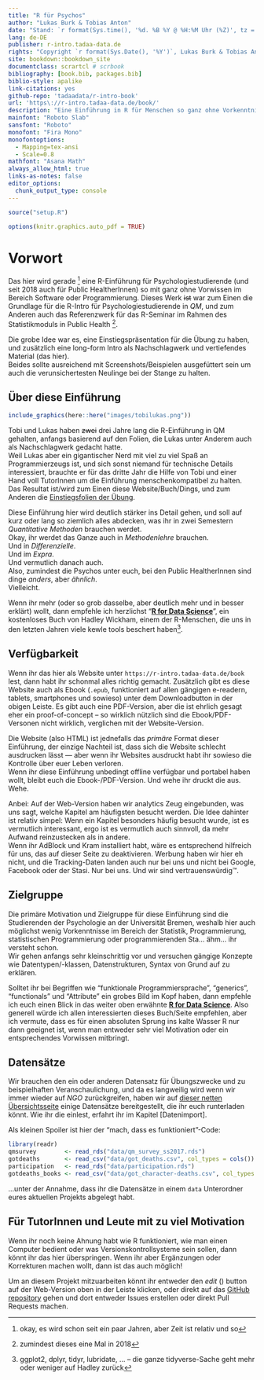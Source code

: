 ```yaml
---
title: "R für Psychos"
author: "Lukas Burk & Tobias Anton"
date: "Stand: `r format(Sys.time(), '%d. %B %Y @ %H:%M Uhr (%Z)', tz = 'Europe/Berlin')`"
lang: de-DE
publisher: r-intro.tadaa-data.de
rights: "Copyright `r format(Sys.Date(), '%Y')`, Lukas Burk & Tobias Anton, CC-BY-NC"
site: bookdown::bookdown_site
documentclass: scrartcl # scrbook
bibliography: [book.bib, packages.bib]
biblio-style: apalike
link-citations: yes
github-repo: 'tadaadata/r-intro-book'
url: 'https\://r-intro.tadaa-data.de/book/'
description: "Eine Einführung in R für Menschen so ganz ohne Vorkenntnisse"
mainfont: "Roboto Slab"
sansfont: "Roboto"
monofont: "Fira Mono"
monofontoptions:
  - Mapping=tex-ansi
  - Scale=0.8
mathfont: "Asana Math"
always_allow_html: true
links-as-notes: false
editor_options: 
  chunk_output_type: console
---
```


```r
source("setup.R")

options(knitr.graphics.auto_pdf = TRUE)
```

# Vorwort {-}

Das hier wird gerade ^[okay, es wird schon seit ein paar Jahren, aber Zeit ist relativ und so] eine R-Einführung für Psychologiestudierende (und seit 2018 auch für Public HealtherInnen) so mit ganz ohne Vorwissen im Bereich Software oder Programmierung. Dieses Werk ~~ist~~ war zum Einen die Grundlage für die R-Intro für Psychologiestudierende in *QM*, und zum Anderen auch das Referenzwerk für das R-Seminar im Rahmen des Statistikmoduls in Public Health ^[zumindest dieses eine Mal in 2018].

Die grobe Idee war es, eine Einstiegspräsentation für die Übung zu haben, und zusätzlich eine long-form Intro als Nachschlagwerk und vertiefendes Material (das hier).  
Beides sollte ausreichend mit Screenshots/Beispielen ausgefüttert sein um auch die verunsichertesten Neulinge bei der Stange zu halten.

<!--
Das Ganze ist so dermaßen work in progress, dass ich sogar das hier eingebaut habe:

```r
get_latest_commit(5)
```
-->

## Über diese Einführung {-}

```r
include_graphics(here::here("images/tobilukas.png"))
```

Tobi und Lukas haben  ~~zwei~~ drei Jahre lang die R-Einführung in QM gehalten, anfangs basierend auf den Folien, die Lukas unter Anderem auch als Nachschlagwerk gedacht hatte.  
Weil Lukas aber ein gigantischer Nerd mit viel zu viel Spaß an Programmierzeugs ist, und sich sonst niemand für technische Details interessiert, brauchte er für das dritte Jahr die Hilfe von Tobi und einer Hand voll TutorInnen um die Einführung menschenkompatibel zu halten.  
Das Resultat ist/wird zum Einen diese Website/Buch/Dings, und zum Anderen die [Einstiegsfolien der Übung](https://r-intro.tadaa-data.de/slides/).  

Diese Einführung hier wird deutlich stärker ins Detail gehen, und soll auf kurz oder lang so ziemlich alles abdecken, was ihr in zwei Semestern *Quantitative Methoden* brauchen werdet.  
Okay, ihr werdet das Ganze auch in *Methodenlehre* brauchen.  
Und in *Differenzielle*.  
Und im *Expra*.  
Und vermutlich danach auch.  
Also, zumindest die Psychos unter euch, bei den Public HealtherInnen sind dinge *anders*, aber *ähnlich*.  
Vielleicht. 

Wenn ihr mehr (oder so grob dasselbe, aber deutlich mehr und in besser erklärt) wollt, dann empfehle ich herzlichst "[**R for Data Science**](http://r4ds.had.co.nz/)", ein kostenloses Buch von Hadley Wickham, einem der R-Menschen, die uns in den letzten Jahren viele kewle tools beschert haben^[ggplot2, dplyr, tidyr, lubridate, ... – die ganze tidyverse-Sache geht mehr oder weniger auf Hadley zurück].

## Verfügbarkeit {-}

Wenn ihr das hier als Website unter `https://r-intro.tadaa-data.de/book` lest, dann habt ihr schonmal alles richtig gemacht. Zusätzlich gibt es diese Website auch als Ebook (`.epub`, funktioniert auf allen gängigen e-readern, tablets, smartphones und sowieso) unter dem Downloadbutton in der obigen Leiste. Es gibt auch eine PDF-Version, aber die ist ehrlich gesagt eher ein proof-of-concept – so wirklich nützlich sind die Ebook/PDF-Versonen nicht wirklich, verglichen mit der Website-Version.

Die Website (also HTML) ist jednefalls das *primäre* Format dieser Einführung, der einzige Nachteil ist, dass sich die Website schlecht ausdrucken lässt — aber wenn ihr Websites ausdruckt habt ihr sowieso die Kontrolle über euer Leben verloren.  
Wenn ihr diese Einführung unbedingt offline verfügbar und portabel haben wollt, bleibt euch die Ebook-/PDF-Version. Und wehe ihr druckt die aus. Wehe.

Anbei: Auf der Web-Version haben wir analytics Zeug eingebunden, was uns sagt, welche Kapitel am häufigsten besucht werden. Die Idee dahinter ist relativ simpel: Wenn ein Kapitel besonders häufig besucht wurde, ist es vermutlich interessant, ergo ist es vermutlich auch sinnvoll, da mehr Aufwand reinzustecken als in andere.  
Wenn ihr AdBlock und Kram installiert habt, wäre es entsprechend hilfreich für uns, das auf dieser Seite zu deaktivieren. Werbung haben wir hier eh nicht, und die Tracking-Daten landen auch nur bei uns und nicht bei Google, Facebook oder der Stasi. Nur bei uns. Und wir sind vertrauenswürdig™.

## Zielgruppe {-}

Die primäre Motivation und Zielgruppe für diese Einführung sind die Studierenden der Psychologie an der Universität Bremen, weshalb hier auch möglichst wenig Vorkenntnisse im Bereich der Statistik, Programmierung, statistischen Programmierung oder programmierenden Sta... ähm... ihr versteht schon.  
Wir gehen anfangs sehr kleinschrittig vor und versuchen gängige Konzepte wie Datentypen/-klassen, Datenstrukturen, Syntax von Grund auf zu erklären.  

Solltet ihr bei Begriffen wie "funktionale Programmiersprache", "generics", "functionals" und "Attribute" ein grobes Bild im Kopf haben, dann empfehle ich euch einen Blick in das weiter oben erwähnte [**R for Data Science**](http://r4ds.had.co.nz/). Also generell würde ich allen interessierten dieses Buch/Seite empfehlen, aber ich vermute, dass es für einen absoluten Sprung ins kalte Wasser R nur dann geeignet ist, wenn man entweder sehr viel Motivation oder ein entsprechendes Vorwissen mitbringt.


## Datensätze {-}

Wir brauchen den ein oder anderen Datensatz für Übungszwecke und zu beispielhaften Veranschaulichung, und da es langweilig wird wenn wir immer wieder auf *NGO* zurückgreifen, haben wir auf [dieser netten Übersichtsseite](https://data.tadaa-data.de) einige Datensätze bereitgestellt, die ihr euch runterladen könnt. Wie ihr die einlest, erfahrt ihr im Kapitel [Datenimport].

Als kleinen Spoiler ist hier der "mach, dass es funktioniert"-Code:

```r
library(readr)
qmsurvey        <- read_rds("data/qm_survey_ss2017.rds")
gotdeaths       <- read_csv("data/got_deaths.csv", col_types = cols())
participation   <- read_rds("data/participation.rds")
gotdeaths_books <- read_csv("data/got_character-deaths.csv", col_types = cols())
```

...unter der Annahme, dass ihr die Datensätze in einem `data` Unterordner eures aktuellen Projekts abgelegt habt.

## Für TutorInnen und Leute mit zu viel Motivation {-}

Wenn ihr noch keine Ahnung habt wie R funktioniert, wie man einen Computer bedient oder was Versionskontrollsysteme sein sollen, dann könnt ihr das hier überspringen. Wenn ihr aber Ergänzungen oder Korrekturen machen wollt, dann ist das auch möglich!

Um an diesem Projekt mitzuarbeiten könnt ihr entweder den *edit* (<i class="fa fa-edit fa-lg"></i>) button auf der Web-Version oben in der Leiste klicken, oder direkt auf das [GitHub repository](https://github.com/tadaadata/r-intro-book) gehen und dort entweder Issues erstellen oder direkt Pull Requests machen.
